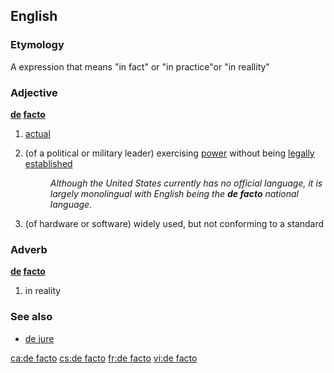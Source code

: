 {{Wikipedia}}
==English==

===Etymology===
A {{L.}} expression that means "in fact" or "in practice"or "in reallity"

===Adjective===
'''[[de]] [[facto]]'''

# [[actual]]
# {{cattag|politics|military}} (of a political or military leader) exercising [[power]] without being [[legally]] [[establish]]ed
#: ''Although the United States currently has no official language, it is largely monolingual with English being the '''de facto''' national language.''
# {{cattag|computing}} (of hardware or software) widely used, but not conforming to a standard

===Adverb===
'''[[de]] [[facto]]'''

# in reality

===See also===
* [[de jure]]

[[ca:de facto]]
[[cs:de facto]]
[[fr:de facto]]
[[vi:de facto]]